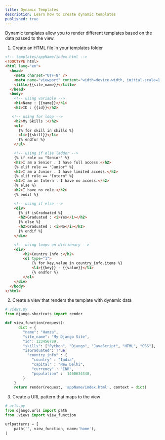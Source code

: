 ```yaml
---
title: Dynamic Templates
description: Learn how to create dynamic templates
published: true
---
```


Dynamic templates allow you to render different templates based on the data passed to the view.

1. Create an HTML file in your templates folder

```html
<!-- templates/appName/index.html -->
<!DOCTYPE html>
<html lang="en">
  <head>
    <meta charset="UTF-8" />
    <meta name="viewport" content="width=device-width, initial-scale=1.0" />
    <title>{{site_name}}</title>
  </head>
  <body>
    <!-- using variable -->
    <h1>Name : {{name}}</h1>
    <h2>ID : {{id}}</h2>

   <!-- using for loop -->
    <h2>My Skills :</h2>
    <ul>
      {% for skill in skills %}
      <li>{{skill}}</li>
      {% endfor %}
    </ul>

    <!-- using if else ladder -->
    {% if role == "Senior" %}
    <h2>I am a Senior . I have full access.</h2>
    {% elif role == "Junior" %}
    <h2>I am a Junior . I have limited access.</h2>
    {% elif role == "Intern" %}
    <h2>I am an Intern . I have no access.</h2>
    {% else %}
    <h2>I have no role.</h2>
    {% endif %}

    <!-- using if else -->
    <div>
      {% if isGraduated %}
      <h2>Graduated : <i>Yes</i></h2>
      {% else %}
      <h2>Graduated : <i>No</i></h2>
      {% endif %}
    </div>

    <!-- using loops on dictionary -->
    <div>
        <h2>Country Info :</h2>
        <ol type="1">
            {% for key,value in country_info.items %}
            <li>{{key}} - {{value}}</li>
            {% endfor %}
        </ol>
    </div>
  </body>
</html>
```

2. Create a view that renders the template with dynamic data

```python
# views.py
from django.shortcuts import render

def view_function(request):
      dict = {
        "name": "Hamza",
        "site_name": "My Django Site",
        "id": 123456789,
        "skills": ["Python", "Django", "JavaScript", "HTML", "CSS"],
        "isGraduated": True,
          "country_info" : {
            "country" : "India",
            "capital" : "New Delhi",
            "currency" : "INR",
            "population" :  1460634340,
        }
    }
    return render(request, 'appName/index.html', context = dict)
```

3. Create a URL pattern that maps to the view

```python
# urls.py
from django.urls import path
from .views import view_function

urlpatterns = [
    path('', view_function, name='home'),
]
